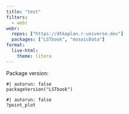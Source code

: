 ```yaml
---
title: "test"
filters: 
  - webr
webr:
  repos: ["https://dtkaplan.r-universe.dev"]
  packages: ["LSTbook", "mosaicData"]
format:
  live-html:
    theme: litera
---
```


Package version:


```webr-r
#| autorun: false
packageVersion("LSTbook")
```

```webr-r
#| autorun: false
?point_plot
```
